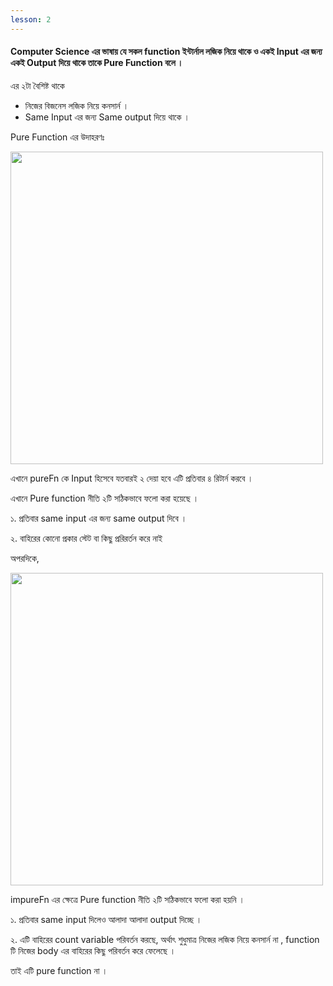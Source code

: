 ```yaml
---
lesson: 2
---
```



#### Computer Science এর ভাষায় যে সকল function ইন্টার্নাল লজিক নিয়ে থাকে ও একই Input এর জন্য একই Output দিয়ে থাকে তাকে Pure Function বলে ।

এর ২টা বৈশিষ্ট থাকে

- নিজের বিজনেস লজিক নিয়ে কনসার্ন ।
- Same Input এর জন্য Same output দিয়ে থাকে ।

Pure Function এর উদাহরণঃ

<img src="/assets/pureFnExample.png"  width="500px" />

এখানে pureFn কে Input হিসেবে যতবারই ২ দেয়া হবে এটি প্রতিবার ৪ রিটার্ন করবে ।

এখানে Pure function নীতি ২টি সঠিকভাবে ফলো করা হয়েছে ।

১. প্রতিবার same input এর জন্য same output দিবে ।

২. বাহিরের কোনো প্রকার স্টেট বা কিছু প্ররিরর্তন করে নাই

অপরদিকে,

<img src="/assets/impureFnExample.png"  width="500px" />

impureFn এর ক্ষেত্রে Pure function নীতি ২টি সঠিকভাবে ফলো করা হয়নি ।

১. প্রতিবার same input দিলেও আলাদা আলাদা output দিচ্ছে ।

২. এটি বাহিরের count variable পরিবর্তন করছে, অর্থাৎ শুধুমাত্র নিজের লজিক নিয়ে কনসার্ন না , function টি নিজের body এর বাহিরের কিছু পরিবর্তন করে ফেলেছে ।

তাই এটি pure function না ।
